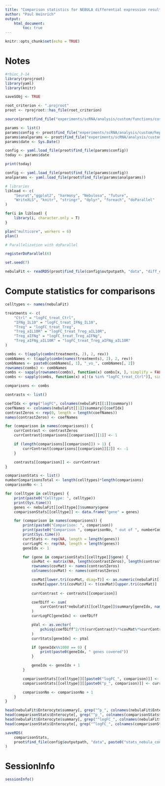 ```yaml
---
title: "Comparison statistics for NEBULA differential expression results"
author: "Paul Heinrich"
output: 
    html_document:
        toc: true
---
```


```r
knitr::opts_chunk$set(echo = TRUE)
```

# Notes

```r
#rbioc_3-14
library(rprojroot)
library(yaml)
library(knitr)

saveSObj <- TRUE

root_criterion <- ".projroot"
proot <- rprojroot::has_file(root_criterion)

source(proot$find_file("experiments/scRNA/analysis/custom/functions/custom_functions.R"))

params <- list()
params$config <- proot$find_file("experiments/scRNA/analysis/custom/hep62703_2023-05-04_B_harmony/config.yaml")
params$analparams <- proot$find_file("experiments/scRNA/analysis/custom/hep62703_2023-05-04_B_harmony/analparams_preprocessing_filters_2023-05-04.yaml")
params$date <- Sys.Date()

config <- yaml.load_file(proot$find_file(params$config))
today <- params$date

print(today)

config <- yaml.load_file(proot$find_file(params$config))
analparams <- yaml.load_file(proot$find_file(params$analparams))

# libraries
libload <- c(
    "Seurat","ggplot2", "harmony", "Nebulosa", "future",
    "WriteXLS", "knitr", "stringr", "dplyr", "foreach", "doParallel"
)

for(i in libload) {
    library(i, character.only = T)
}

plan("multicore", workers = 6)
plan()

# Parallelization with doParallel

registerDoParallel(6)

set.seed(7)

```

```r

nebulaFit <- readRDS(proot$find_file(config$outputpath, "data", "diff_expr_nebula_cond_cpc-0.005_2023-05-10.rds"))

```

# Compute statistics for comparisons

```r

celltypes <- names(nebulaFit)

treatments <- c(
    "Ctrl" = "logFC_treat_Ctrl",
    "IFNg_IL10" = "logFC_treat_IFNg_IL10",
    "Treg" = "logFC_treat_Treg",
    "Treg_aIL10R" = "logFC_treat_Treg_aIL10R",
    "Treg_aIFNg" = "logFC_treat_Treg_aIFNg",
    "Treg_aIFNg_aIL10R" = "logFC_treat_Treg_aIFNg_aIL10R"
)

combs <- t(apply(combn(treatments, 2), 2, rev))
combNames <- t(apply(combn(names(treatments), 2), 2, rev))
combNames <- paste0(combNames[, 1], "_vs_", combNames[, 2])
rownames(combs) <- combNames
combs <- sapply(rownames(combs), function(x) combs[x, ], simplify = FALSE)
combs <- sapply(combs, function(x) x[!(x %in% "logFC_treat_Ctrl")], simplify = FALSE)

comparisons <- combs

contrasts <- list()

coefIdx <- grep("logFC", colnames(nebulaFit[[1]]$summary))
coefNames <- colnames(nebulaFit[[1]]$summary)[coefIdx]
contrastZeros <- rep(0, length = length(coefNames))
names(contrastZeros) <- coefNames

for (comparison in names(comparisons)) {
    currContrast <- contrastZeros
    currContrast[comparisons[[comparison]][1]] <- 1

    if (length(comparisons[[comparison]]) > 1) {
        currContrast[comparisons[[comparison]][2]] <- -1
    }

    contrasts[[comparison]] <- currContrast
}

comparisonStats <- list()
numberComparisonsTotal <- length(celltypes)*length(comparisons)
comparisonNo <- 1

for (celltype in celltypes) {
    print(paste0("Celltype: ", celltype))
    print(Sys.time())
    genes <- nebulaFit[[celltype]]$summary$gene
    comparisonStats[[celltype]] <- data.frame("gene" = genes)

    for (comparison in names(comparisons)) {
        print(paste0("Comparison: ", comparison))
        print(paste0("Comparison ", comparisonNo, " out of ", numberComparisonsTotal))
        print(Sys.time())
        currStats <- rep(NA, length = length(genes))
        currLogFC <- rep(NA, length = length(genes))
        geneIdx <- 1

        for (gene in comparisonStats[[celltype]]$gene) {
            covMat <- matrix(NA, length(contrastZeros), length(contrastZeros))
            rownames(covMat) <- names(contrastZeros)
            colnames(covMat) <- names(contrastZeros)

            covMat[lower.tri(covMat, diag=T)] <- as.numeric(nebulaFit[[celltype]]$covariance[geneIdx, ])
            covMat[upper.tri(covMat)] <- t(covMat)[upper.tri(covMat)]
            
            currContrast <- contrasts[[comparison]]

            coefDiff <- sum(
                currContrast*nebulaFit[[celltype]]$summary[geneIdx, names(currContrast)]
            )
            currLogFC[geneIdx] <- coefDiff

            pVal <- as.vector(
                pchisq(coefDiff^2/(t(currContrast)%*%covMat%*%currContrast), 1, lower.tail = FALSE)
            )
            currStats[geneIdx] <- pVal

            if (geneIdx%%1000 == 0) {
                print(paste0(geneIdx, " genes covered"))
            }

            geneIdx <- geneIdx + 1
        }

        comparisonStats[[celltype]][[paste0("logFC_", comparison)]] <- currLogFC
        comparisonStats[[celltype]][[paste0("p_", comparison)]] <- currStats

        comparisonNo <- comparisonNo + 1
    }
}

head(nebulaFit$Enterocyte$summary[, grep("^p_", colnames(nebulaFit$Enterocyte$summary))])
head(comparisonStats$Enterocyte[, grep("^p_", colnames(comparisonStats$Enterocyte))])
head(nebulaFit$Enterocyte$summary[, grep("^logFC_", colnames(nebulaFit$Enterocyte$summary))])
head(comparisonStats$Enterocyte[, grep("^logFC_", colnames(comparisonStats$Enterocyte))])

```

```r

saveRDS(
    comparisonStats,
    proot$find_file(config$outputpath, "data", paste0("stats_nebula_cond_cpc-0.005_", today, ".rds"))
)

```

# SessionInfo

```r

sessionInfo()

```

